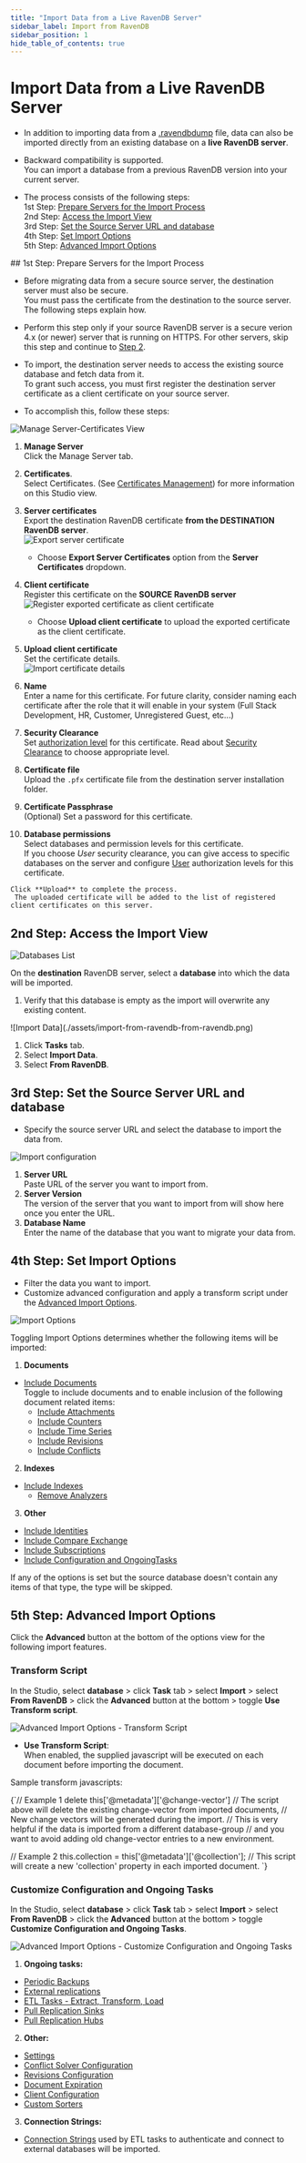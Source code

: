 ```yaml
---
title: "Import Data from a Live RavenDB Server"
sidebar_label: Import from RavenDB
sidebar_position: 1
hide_table_of_contents: true
---
```



# Import Data from a Live RavenDB Server
<Admonition type="note" title="Note">

* In addition to importing data from a [.ravendbdump](../../../../studio/database/tasks/import-data/import-data-file) file, 
  data can also be imported directly from an existing database on a **live RavenDB server**.  

* Backward compatibility is supported.  
  You can import a database from a previous RavenDB version into your current server.  

* The process consists of the following steps:  
  1st Step: [Prepare Servers for the Import Process](../../../../studio/database/tasks/import-data/import-from-ravendb#1st-step:-prepare-servers-for-the-import-process)   
  2nd Step: [Access the Import View](../../../../studio/database/tasks/import-data/import-from-ravendb#2nd-step:-access-the-import-view)  
  3rd Step: [Set the Source Server URL and database](../../../../studio/database/tasks/import-data/import-from-ravendb#3rd-step:-set-the-source-server-url-and-database)  
  4th Step: [Set Import Options](../../../../studio/database/tasks/import-data/import-from-ravendb#4th-step:-set-import-options)  
  5th Step: [Advanced Import Options](../../../../studio/database/tasks/import-data/import-from-ravendb#5th-step:-advanced-import-options)  
</Admonition>
## 1st Step: Prepare Servers for the Import Process 

* Before migrating data from a secure source server, the destination server must also be secure.  
  You must pass the certificate from the destination to the source server.  The following steps explain how.

* Perform this step only if your source RavenDB server is a secure verion 4.x (or newer) server that is running on HTTPS.  For other servers, skip this step and continue to [Step 2](../../../../studio/database/tasks/import-data/import-from-ravendb#2nd:-access-the-import-view).

* To import, the destination server needs to access the existing source database and fetch data from it.  
  To grant such access, you must first register the destination server certificate as a client certificate on your source server.  

* To accomplish this, follow these steps:

 ![Manage Server-Certificates View](./assets/importing-exporting-certificates.png)

  1. **Manage Server**  
     Click the Manage Server tab.

  2. **Certificates**.  
     Select Certificates. (See [Certificates Management](../../../../server/security/authentication/certificate-management)) for more information on this Studio view.  
 
  3. **Server certificates**  
     Export the destination RavenDB certificate **from the DESTINATION RavenDB server**.  
    ![Export server certificate](./assets/import-from-raven-export-server-certificate.png)  

     * Choose **Export Server Certificates** option from the **Server Certificates** dropdown.  
 
  4. **Client certificate**  
     Register this certificate on the **SOURCE RavenDB server**  
     ![Register exported certificate as client certificate](./assets/import-from-raven-upload-server-cert-as-client-cert.png)  

     * Choose **Upload client certificate** to upload the exported certificate as the client certificate.  
 
  5. **Upload client certificate**  
     Set the certificate details.  
     ![Import certificate details](./assets/import-from-raven-upload-server-cert-as-client-cert-details.png)

   1. **Name**  
      Enter a name for this certificate. For future clarity, consider naming each certificate after the role that it will enable in your system (Full Stack Development, HR, Customer, Unregistered Guest, etc...)  
   2. **Security Clearance**  
      Set [authorization level](../../../../server/security/authorization/security-clearance-and-permissions) for this certificate. 
      Read about [Security Clearance](../../../../server/security/authorization/security-clearance-and-permissions#authorization-security-clearance-and-permissions) to choose appropriate level.  
   3. **Certificate file**  
      Upload the `.pfx` certificate file from the destination server installation folder.  
   4. **Certificate Passphrase**  
      (Optional) Set a password for this certificate.  
   5. **Database permissions**  
      Select databases and permission levels for this certificate.  
      If you choose *User* security clearance, you can give access to specific databases on the server and 
      configure [User](../../../../server/security/authorization/security-clearance-and-permissions#user) 
      authorization levels for this certificate.  
 
    Click **Upload** to complete the process.  
     The uploaded certificate will be added to the list of registered client certificates on this server.  






## 2nd Step: Access the Import View

   
![Databases List](./assets/import-from-ravendb-db-list.png)

 On the **destination** RavenDB server, select a **database** into which the data will be imported.  
  
 <Admonition type="warning" title="Warning">
  
  1. Verify that this database is empty as the import will overwrite any existing content.

</Admonition>
![Import Data](./assets/import-from-ravendb-from-ravendb.png)

 1. Click **Tasks** tab.  
 2. Select **Import Data**.  
 3. Select **From RavenDB**.  



## 3rd Step: Set the Source Server URL and database

* Specify the source server URL and select the database to import the data from.  

![Import configuration](./assets/import-from-ravendb-configuration.png)

1. **Server URL**  
   Paste URL of the server you want to import from.  
2. **Server Version**  
   The version of the server that you want to import from will show here once you enter the URL.  
3. **Database Name**  
   Enter the name of the database that you want to migrate your data from.  



## 4th Step: Set Import Options

* Filter the data you want to import.  
* Customize advanced configuration and apply a transform script under the [Advanced Import Options](../../../../studio/database/tasks/import-data/import-from-ravendb#step-#5:-advanced-import-options).

![Import Options](./assets/import-from-ravendb-options.png)

<Admonition type="note" title="Note">
 Toggling Import Options determines whether the following items will be imported:  
 </Admonition>

1. **Documents**  
 - [Include Documents](../../../../studio/database/documents/document-view)  
   Toggle to include documents and to enable inclusion of the following document related items:  
   - [Include Attachments](../../../../document-extensions/attachments/what-are-attachments)  
   - [Include Counters](../../../../document-extensions/counters/overview)  
   - [Include Time Series](../../../../document-extensions/timeseries/overview)  
   - [Include Revisions](../../../../document-extensions/revisions/overview)  
   - [Include Conflicts](../../../../client-api/cluster/document-conflicts-in-client-side)  
2. **Indexes**  
 - [Include Indexes](../../../../indexes/what-are-indexes)  
    - [Remove Analyzers](../../../../indexes/using-analyzers)  
3. **Other**  
 - [Include Identities](../../../../client-api/document-identifiers/working-with-document-identifiers)  
 - [Include Compare Exchange](../../../../client-api/operations/compare-exchange/overview)  
 - [Include Subscriptions](../../../../client-api/data-subscriptions/what-are-data-subscriptions)  
 - [Include Configuration and OngoingTasks](../../../../studio/database/tasks/import-data/import-from-ravendb#customize-configuration-and-ongoing-tasks) 


<Admonition type="note" title="Importing an item that doesn't exist" id="importing-an-item-that-doesn-t-exist" href="#importing-an-item-that-doesn-t-exist">
If any of the options is set but the source database doesn't contain any items of that type, the type will be skipped.  
</Admonition>


## 5th Step: Advanced Import Options

Click the **Advanced** button at the bottom of the options view for the following import features.

### Transform Script

In the Studio, select **database** &gt; click **Task** tab &gt; select **Import** &gt; select **From RavenDB** &gt; click the **Advanced** button at the bottom &gt; toggle **Use Transform script**.  

![Advanced Import Options - Transform Script](./assets/import-from-ravendb-advanced-transform-script.png)

* **Use Transform Script**:  
  When enabled, the supplied javascript will be executed on each document before importing the document.  

Sample transform javascripts:

<TabItem value="something" label="javascript">
<CodeBlock language="javascript">
{`// Example 1
delete this['@metadata']['@change-vector']
// The script above will delete the existing change-vector from imported documents,
// New change vectors will be generated during the import.
// This is very helpful if the data is imported from a different database-group
// and you want to avoid adding old change-vector entries to a new environment.

// Example 2
this.collection = this['@metadata']['@collection'];
// This script will create a new 'collection' property in each imported document.
`}
</CodeBlock>
</TabItem>




### Customize Configuration and Ongoing Tasks

In the Studio, select **database** &gt; click **Task** tab &gt; select **Import** &gt; select **From RavenDB** &gt; click the **Advanced** button at the bottom &gt; toggle **Customize Configuration and Ongoing Tasks**.  


![Advanced Import Options - Customize Configuration and Ongoing Tasks](./assets/import-from-ravendb-advanced-configuration-ongoing-tasks.png)

1. **Ongoing tasks:**

 - [Periodic Backups](../../../../studio/database/tasks/backup-task)  
 - [External replications](../../../../studio/database/tasks/ongoing-tasks/external-replication-task)  
 - [ETL Tasks - Extract, Transform, Load](../../../../server/ongoing-tasks/etl/basics)  
 - [Pull Replication Sinks](../../../../studio/database/tasks/ongoing-tasks/hub-sink-replication/overview)  
 - [Pull Replication Hubs](../../../../studio/database/tasks/ongoing-tasks/hub-sink-replication/overview)  

2. **Other:**

 - [Settings](../../../../studio/database/settings/database-settings)  
 - [Conflict Solver Configuration](../../../../client-api/operations/server-wide/modify-conflict-solver)  
 - [Revisions Configuration](../../../../document-extensions/revisions/client-api/operations/configure-revisions)  
 - [Document Expiration](../../../../server/extensions/expiration)  
 - [Client Configuration](../../../../studio/server/client-configuration)  
 - [Custom Sorters](../../../../indexes/querying/sorting#creating-a-custom-sorter)  

3. **Connection Strings:**

 - [Connection Strings](../../../../client-api/operations/maintenance/connection-strings/add-connection-string) used by ETL tasks to authenticate and connect to external databases will be imported.


